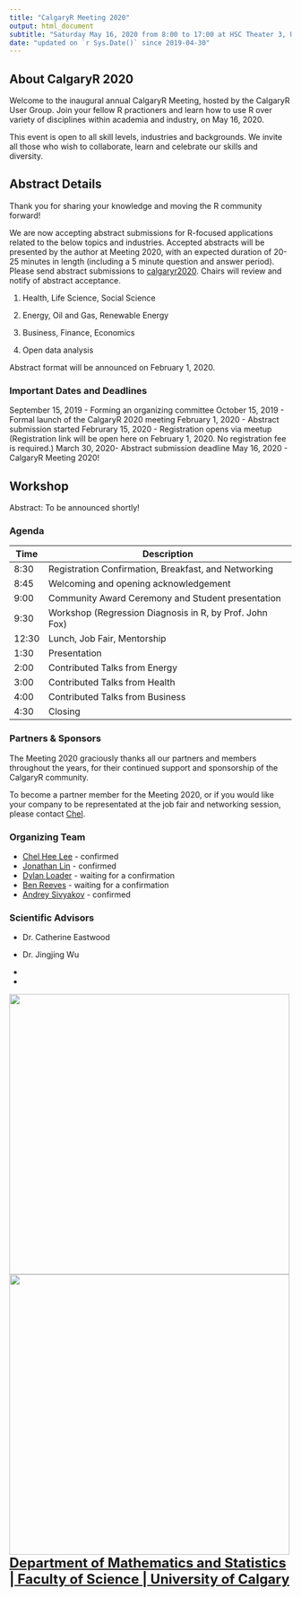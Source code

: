 ```yaml
---
title: "CalgaryR Meeting 2020"
output: html_document
subtitle: "Saturday May 16, 2020 from 8:00 to 17:00 at HSC Theater 3, University of Calgary"
date: "updated on `r Sys.Date()` since 2019-04-30"
---
```



## About CalgaryR 2020

Welcome to the inaugural annual CalgaryR Meeting, hosted by the CalgaryR User Group. Join your fellow R practioners and learn how to use R over variety of disciplines within academia and industry, on May 16, 2020.

This event is open to all skill levels, industries and backgrounds. We invite all those who wish to collaborate, learn and celebrate our skills and diversity.


## Abstract Details 

Thank you for sharing your knowledge and moving the R community forward!

We are now accepting abstract submissions for R-focused applications related to the below topics and industries. Accepted abstracts will be presented by the author at Meeting 2020, with an expected duration of 20-25 minutes in length (including a 5 minute question and answer period). Please send abstract submissions to [calgaryr2020](mailto:chelhee.lee@ucalgary.ca). Chairs will review and notify of abstract acceptance.

1. Health, Life Science, Social Science <!-- (Chair: Tarah Lynch) -->

2. Energy, Oil and Gas, Renewable Energy <!-- (Chair: Jose Fernandes) -->

3. Business, Finance, Economics <!-- (Chair: Kevin Rush) -->

4. Open data analysis <!-- (Chair: ) -->

Abstract format will be announced on February 1, 2020.


### Important Dates and Deadlines

September 15, 2019 - Forming an organizing committee
October 15, 2019 - Formal launch of the CalgaryR 2020 meeting 
February 1, 2020 - Abstract submission started 
Februrary 15, 2020 - Registration opens via meetup (Registration link will be open here on February 1, 2020.  No registration fee is required.)
March 30, 2020- Abstract submission deadline
May 16, 2020 - CalgaryR Meeting 2020!

## Workshop

Abstract: To be announced shortly!

### Agenda 

| Time  | Description |
|-------|----------------------------|
| 8:30  | Registration Confirmation, Breakfast, and Networking | 
| 8:45  | Welcoming and opening acknowledgement |
| 9:00  | Community Award Ceremony and Student presentation | 
| 9:30  | Workshop (Regression Diagnosis in R, by Prof. John Fox) | 
| 12:30 | Lunch, Job Fair, Mentorship | 
| 1:30  | Presentation |  
| 2:00  | Contributed Talks from Energy | 
| 3:00  | Contributed Talks from Health | 
| 4:00  | Contributed Talks from Business | 
| 4:30  | Closing |


### Partners & Sponsors 

The Meeting 2020 graciously thanks all our partners and members throughout the years, for their continued support and sponsorship of the CalgaryR community.

To become a partner member for the Meeting 2020, or if you would like your company to be representated at the job fair and networking session, please contact [Chel](mailto:chelhee.lee@ucalgary.ca). 

### Organizing Team 

* [Chel Hee Lee](mailto:chelhee.lee@ucalgary.ca) - confirmed 
* [Jonathan Lin](mailto:hello@jonlin.ca) - confirmed 
* [Dylan Loader](mailto:dylan.loader1@ucalgary.ca) - waiting for a confirmation 
* [Ben Reeves](mailto:breeves@viewpointgroup.ca) - waiting for a confirmation 
* [Andrey Sivyakov](mailto:asivyakov@suncor.com) - confirmed 


### Scientific Advisors

* Dr. Catherine Eastwood 
* Dr. Jingjing Wu 

*  <!-- [H.S.](mailto:) Hua Shen, Professor, Mathematics and Statistics, UC --> 
*  <!-- [A.W.](mailto:) Alex Whalley, Professor, Economics, UC --> 

<!--

Included with your registration fee is:

- Breakfast and Lunch
- Morning workshop
- Afternoon sessions

-->


[![](./img/ucchi.jpg){width=500px}](https://cumming.ucalgary.ca/centres/centre-health-informatics){target="_blank"}   [![](./img/ucbc.jpg){width=500px}](https://obrieniph.ucalgary.ca/research/centres-programs-research-groups-and-units/biostatistics-centre-ucbc){target="_blank"} </b>  </font>
<br>
<font size="5">  <b>[Department of Mathematics and Statistics | Faculty of Science | University of Calgary](http://math.ucalgary.ca/){target="_blank"}</b>  </font> 

<!-- 
Canada Energy Regulator? 
SunCor 
Cenovus
TG Energy 
-->
